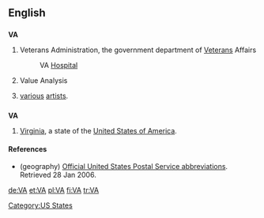 {{see|Appendix:Variations of "va"‎}}

==English==

==={{initialism}}===
{{wikipedia}}
'''VA'''

# {{US|government}} Veterans Administration, the government department of [[Veteran]]s Affairs 
#: VA [[hospital|Hospital]]
# {{management}} Value Analysis
# {{music}} [[various]] [[artist]]s.

==={{abbreviation}}===
'''VA'''

# {{geography}} [[Virginia]], a state of the [[United States of America]].

====References====
* (geography) [http://www.usps.com/ncsc/lookups/abbreviations.html Official United States Postal Service abbreviations]. Retrieved 28 Jan 2006.

[[Category:US States]]

[[de:VA]]
[[et:VA]]
[[pl:VA]]
[[fi:VA]]
[[tr:VA]]